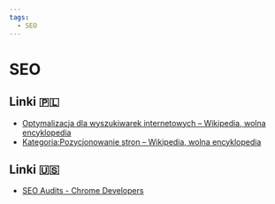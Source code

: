 ```yaml
---
tags:
  - SEO
---
```


# SEO

## Linki 🇵🇱

- [Optymalizacja dla wyszukiwarek internetowych – Wikipedia, wolna encyklopedia](https://pl.wikipedia.org/wiki/Optymalizacja_dla_wyszukiwarek_internetowych)
- [Kategoria:Pozycjonowanie stron – Wikipedia, wolna encyklopedia](https://pl.wikipedia.org/wiki/Kategoria:Pozycjonowanie_stron)

## Linki 🇺🇸

- [SEO Audits - Chrome Developers](https://developer.chrome.com/docs/lighthouse/seo/)
